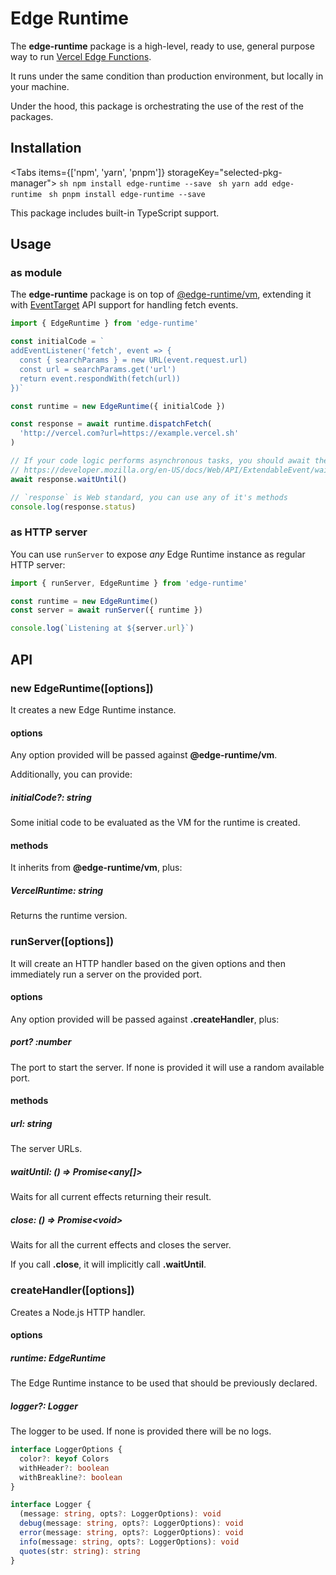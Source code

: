 
# Edge Runtime

The **edge-runtime** package is a high-level, ready to use, general purpose way to run [Vercel Edge Functions](https://vercel.com/edge).

It runs under the same condition than production environment, but locally in your machine.

Under the hood, this package is orchestrating the use of the rest of the packages.

## Installation

<Tabs items={['npm', 'yarn', 'pnpm']} storageKey="selected-pkg-manager">
  <Tab>
    ```sh
    npm install edge-runtime --save
    ```
  </Tab>
  <Tab>
    ```sh
    yarn add edge-runtime
    ```
  </Tab>
  <Tab>
    ```sh
    pnpm install edge-runtime --save
    ```
  </Tab>
</Tabs>

This package includes built-in TypeScript support.

## Usage

### as module

The **edge-runtime** package is on top of [@edge-runtime/vm](/packages/vm), extending it with [EventTarget](https://developer.mozilla.org/en-US/docs/Web/API/EventTarget) API support for handling fetch events.

```js
import { EdgeRuntime } from 'edge-runtime'

const initialCode = `
addEventListener('fetch', event => {
  const { searchParams } = new URL(event.request.url)
  const url = searchParams.get('url')
  return event.respondWith(fetch(url))
})`

const runtime = new EdgeRuntime({ initialCode })

const response = await runtime.dispatchFetch(
  'http://vercel.com?url=https://example.vercel.sh'
)

// If your code logic performs asynchronous tasks, you should await them.
// https://developer.mozilla.org/en-US/docs/Web/API/ExtendableEvent/waitUntil
await response.waitUntil()

// `response` is Web standard, you can use any of it's methods
console.log(response.status)
```

### as HTTP server

You can use `runServer` to expose _any_ Edge Runtime instance as regular HTTP server:

```js
import { runServer, EdgeRuntime } from 'edge-runtime'

const runtime = new EdgeRuntime()
const server = await runServer({ runtime })

console.log(`Listening at ${server.url}`)
```

## API

### new EdgeRuntime([options])

It creates a new Edge Runtime instance.

#### options

Any option provided will be passed against **@edge-runtime/vm**.

Additionally, you can provide:

##### initialCode?: string

Some initial code to be evaluated as the VM for the runtime is created.

#### methods

It inherits from **@edge-runtime/vm**, plus:

##### VercelRuntime: string

Returns the runtime version.

### runServer([options])

It will create an HTTP handler based on the given options and then immediately run a server on the provided port.

#### options

Any option provided will be passed against **.createHandler**, plus:

##### port? :number

The port to start the server. If none is provided it will use a random available port.

#### methods

##### url: string

The server URLs.

##### waitUntil: () => Promise\<any[]>

Waits for all current effects returning their result.

##### close: () => Promise\<void>

Waits for all the current effects and closes the server.

If you call **.close**, it will implicitly call **.waitUntil**.

### createHandler([options])

Creates a Node.js HTTP handler.

#### options

##### runtime: EdgeRuntime

The Edge Runtime instance to be used that should be previously declared.

##### logger?: Logger

The logger to be used. If none is provided there will be no logs.

```ts
interface LoggerOptions {
  color?: keyof Colors
  withHeader?: boolean
  withBreakline?: boolean
}

interface Logger {
  (message: string, opts?: LoggerOptions): void
  debug(message: string, opts?: LoggerOptions): void
  error(message: string, opts?: LoggerOptions): void
  info(message: string, opts?: LoggerOptions): void
  quotes(str: string): string
}
```
